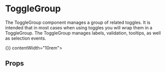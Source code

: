 
<Meta title="Components|Toggles/ToggleGroup" component={ToggleGroup} />

# ToggleGroup

The ToggleGroup component manages a group of related toggles. It is intended that in most cases when using toggles you will
wrap them in a ToggleGroup. The ToggleGroup manages labels, validation, tooltips, as well as selection events.

<Preview>
  <Story name="togglegroup">
    <ToggleGroup label="ToggleGroup demo" name="togglegroup" handleToggle={() => {}} contentWidth="10rem">
      <TextToggle value="1" id="one" label="One" />
      <TextToggle value="2" id="two" label="Two" />
      <TextToggle value="3" id="three" label="Three" />
    </ToggleGroup>
  </Story>
</Preview>

## Props
<Props of={ToggleGroup} />

